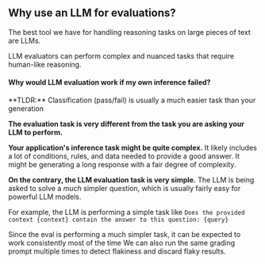 
## Why use an LLM for evaluations?

The best tool we have for handling reasoning tasks on large pieces of text are LLMs.

LLM evaluators can perform complex and nuanced tasks that require human-like reasoning.

#### Why would LLM evaluation work if my own inference failed?

<Callout type="info" emoji="💡">
  **TLDR:** Classification (pass/fail) is usually a much easier task than your
  generation
</Callout>

**The evaluation task is very different from the task you are asking your LLM to perform.**

**Your application's inference task might be quite complex.** It likely includes a lot of conditions, rules, and data needed to provide a good answer.
It might be generating a long response with a fair degree of complexity.

**On the contrary, the LLM evaluation task is very simple.**
The LLM is being asked to solve a _much_ simpler question, which is usually fairly easy for powerful LLM models.

For example, the LLM is performing a simple task like `Does the provided context {context} contain the answer to this question: {query}`

Since the eval is performing a much simpler task, it can be expected to work consistently most of the time
We can also run the same grading prompt multiple times to detect flakiness and discard flaky results.
